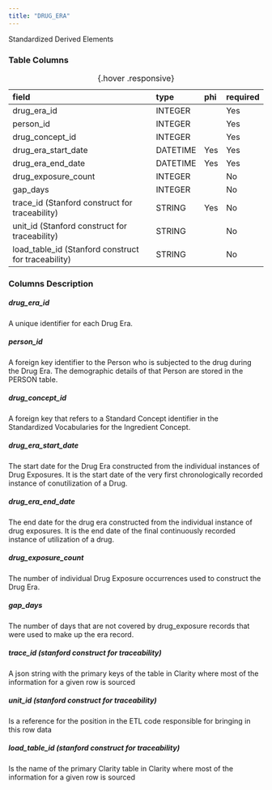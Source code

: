 ```yaml
---
title: "DRUG_ERA"
---
```


Standardized Derived Elements

### Table Columns

| field                                               | type     | phi   | required   |
|:----------------------------------------------------|:---------|:------|:-----------|
| drug_era_id                                         | INTEGER  |       | Yes        |
| person_id                                           | INTEGER  |       | Yes        |
| drug_concept_id                                     | INTEGER  |       | Yes        |
| drug_era_start_date                                 | DATETIME | Yes   | Yes        |
| drug_era_end_date                                   | DATETIME | Yes   | Yes        |
| drug_exposure_count                                 | INTEGER  |       | No         |
| gap_days                                            | INTEGER  |       | No         |
| trace_id (Stanford construct for traceability)      | STRING   | Yes   | No         |
| unit_id (Stanford construct for traceability)       | STRING   |       | No         |
| load_table_id (Stanford construct for traceability) | STRING   |       | No         |

:  {.hover .responsive}

### Columns Description


##### drug_era_id

A unique identifier for each Drug Era.

##### person_id

A foreign key identifier to the Person who is subjected to the drug during the Drug Era. The demographic details of that Person are stored in the PERSON table.

##### drug_concept_id

A foreign key that refers to a Standard Concept identifier in the Standardized Vocabularies for the Ingredient Concept.

##### drug_era_start_date

The start date for the Drug Era constructed from the individual instances of Drug Exposures. It is the start date of the very first chronologically recorded instance of conutilization of a Drug.

##### drug_era_end_date

The end date for the drug era constructed from the individual instance of drug exposures. It is the end date of the final continuously recorded instance of utilization of a drug.

##### drug_exposure_count

The number of individual Drug Exposure occurrences used to construct the Drug Era.

##### gap_days

The number of days that are not covered by drug_exposure records that were used to make up the era record.

##### trace_id (stanford construct for traceability) 

A json string with the primary keys of the table in Clarity where most of the information for a given row is sourced

##### unit_id (stanford construct for traceability) 

Is a reference for the position in the ETL code responsible for bringing in this row data

##### load_table_id (stanford construct for traceability) 

Is the name of the primary Clarity table in Clarity where most of the information for a given row is sourced
